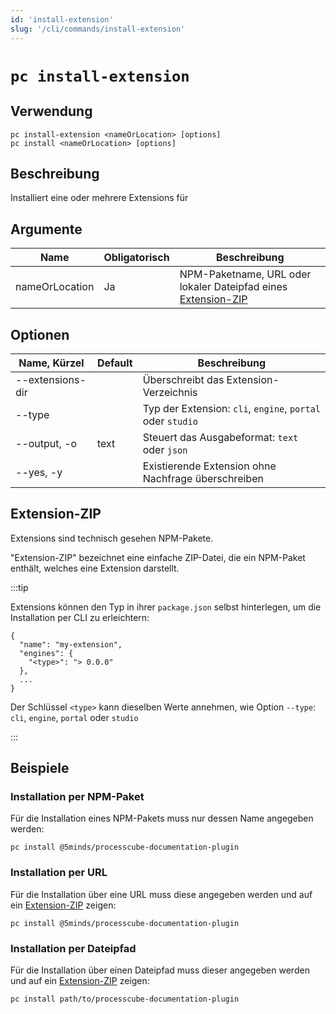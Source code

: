```yaml
---
id: 'install-extension'
slug: '/cli/commands/install-extension'
---
```


# `pc install-extension`

## Verwendung

```shell
pc install-extension <nameOrLocation> [options]
pc install <nameOrLocation> [options]
```

## Beschreibung

Installiert eine oder mehrere Extensions für

## Argumente

| Name           | Obligatorisch | Beschreibung                                                      |
| -------------- | ------------- | ----------------------------------------------------------------- |
| nameOrLocation  | Ja            | NPM-Paketname, URL oder lokaler Dateipfad eines [Extension-ZIP](#extension-zip) |

## Optionen

| Name, Kürzel        | Default | Beschreibung                                                                      |
| ------------------- | ------- | --------------------------------------------------------------------------------- |
| --extensions-dir    |         | Überschreibt das Extension-Verzeichnis                                            |
| --type              |         | Typ der Extension: `cli`, `engine`, `portal` oder `studio`                        |
| --output, -o        | text    | Steuert das Ausgabeformat: `text` oder `json`                                     |
| --yes, -y           |         | Existierende Extension ohne Nachfrage überschreiben                               |

## Extension-ZIP

Extensions sind technisch gesehen NPM-Pakete.

"Extension-ZIP" bezeichnet eine einfache ZIP-Datei, die ein NPM-Paket enthält, welches eine Extension darstellt.


:::tip

Extensions können den Typ in ihrer `package.json` selbst hinterlegen, um die Installation per CLI zu erleichtern:

    {
      "name": "my-extension",
      "engines": {
        "<type>": "> 0.0.0"
      },
      ...
    }

Der Schlüssel `<type>` kann dieselben Werte annehmen, wie Option `--type`: `cli`, `engine`, `portal` oder `studio`

:::

## Beispiele

### Installation per NPM-Paket

Für die Installation eines NPM-Pakets muss nur dessen Name angegeben werden:

    pc install @5minds/processcube-documentation-plugin

### Installation per URL

Für die Installation über eine URL muss diese angegeben werden und auf ein [Extension-ZIP](#extension-zip) zeigen:

    pc install @5minds/processcube-documentation-plugin

### Installation per Dateipfad

Für die Installation über einen Dateipfad muss dieser angegeben werden und auf ein [Extension-ZIP](#extension-zip) zeigen:

    pc install path/to/processcube-documentation-plugin
